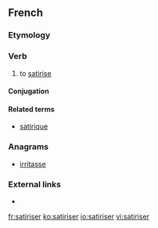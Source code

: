 ==French==

===Etymology===
{{suffix|satire|iser|lang=fr}}

===Verb===
{{fr-verb}}

# to [[satirise]]

====Conjugation====
{{fr-conj-er|satiris|avoir}}

====Related terms====
* [[satirique]]

===Anagrams===
* [[irritasse#French|irritasse]]

===External links===
* {{R:TLFi}}

[[fr:satiriser]]
[[ko:satiriser]]
[[io:satiriser]]
[[vi:satiriser]]